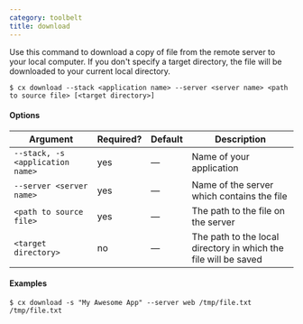 ```yaml
---
category: toolbelt
title: download
---
```


Use this command to download a copy of file from the remote server to your local computer. If you don't specify a target directory, the file will be downloaded to your current local directory.

```shell
$ cx download --stack <application name> --server <server name> <path to source file> [<target directory>]
```

#### Options

| Argument | Required? | Default | Description |
|  ---  |  ---  |  ---  |  ---  |
| `--stack, -s <application name>` | yes | — | Name of your application |
| `--server <server name>` | yes | — | Name of the server which contains the file |
| `<path to source file>` | yes | — | The path to the file on the server |
| `<target directory>` | no | — | The path to the local directory in which the file will be saved |

#### Examples

```shell
$ cx download -s "My Awesome App" --server web /tmp/file.txt /tmp/file.txt
```

